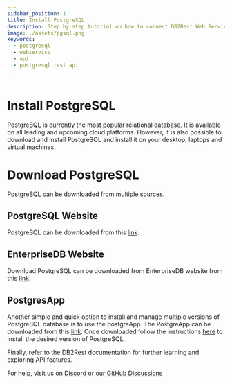 ```yaml
---
sidebar_position: 1
title: Install PostgreSQL
description: Step by step tutorial on how to connect DB2Rest Web Service on Koyeb with CockroachDB.
image: ./assets/pgsql.png
keywords:
  - postgresql
  - webservice
  - api
  - postgresql rest api

---
```


# Install PostgreSQL

PostgreSQL is currently the most popular relational database. It is available on all leading and upcoming cloud platforms.
However, it is also possible to download and install PostgreSQL and install it on your desktop, laptops and virtual machines.


# Download PostgreSQL

PostgreSQL can be downloaded from multiple sources.

## PostgreSQL Website

PostgreSQL can be downloaded from this [link](https://www.postgresql.org/download/).

## EnterpriseDB Website

Download PostgreSQL can be downloaded from EnterpriseDB website from this [link](https://www.enterprisedb.com/).

## PostgresApp

Another simple and quick option to install and manage multiple versions of PostgreSQL database is to use the postgreApp.
The PostgreApp can be downloaded from this [link](https://postgresapp.com/). Once downloaded follow the instructions
[here](https://postgresapp.com/documentation/install.html) to install the desired version of PostgreSQL.



Finally, refer to the DB2Rest documentation for further learning and exploring API features.

For help, visit us on [Discord](https://discord.gg/fEFnNmUq) or our [GitHub Discussions](https://github.com/9tigerio/db2rest/discussions)
